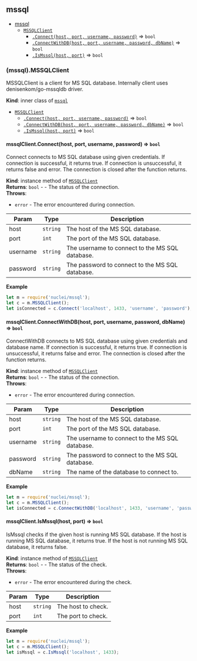 <a name="module_mssql"></a>

## mssql

* [mssql](#module_mssql)
    * [`MSSQLClient`](#module_mssql..MSSQLClient)
        * [`.Connect(host, port, username, password)`](#module_mssql..MSSQLClient+Connect) ⇒ <code>bool</code>
        * [`.ConnectWithDB(host, port, username, password, dbName)`](#module_mssql..MSSQLClient+ConnectWithDB) ⇒ <code>bool</code>
        * [`.IsMssql(host, port)`](#module_mssql..MSSQLClient+IsMssql) ⇒ <code>bool</code>

<a name="module_mssql..MSSQLClient"></a>

### (mssql).MSSQLClient
MSSQLClient is a client for MS SQL database. Internally client uses denisenkom/go-mssqldb driver.

**Kind**: inner class of [<code>mssql</code>](#module_mssql)  

* [`MSSQLClient`](#module_mssql..MSSQLClient)
    * [`.Connect(host, port, username, password)`](#module_mssql..MSSQLClient+Connect) ⇒ <code>bool</code>
    * [`.ConnectWithDB(host, port, username, password, dbName)`](#module_mssql..MSSQLClient+ConnectWithDB) ⇒ <code>bool</code>
    * [`.IsMssql(host, port)`](#module_mssql..MSSQLClient+IsMssql) ⇒ <code>bool</code>

<a name="module_mssql..MSSQLClient+Connect"></a>

#### mssqlClient.Connect(host, port, username, password) ⇒ <code>bool</code>
Connect connects to MS SQL database using given credentials. If connection is successful, it returns true. If connection is unsuccessful, it returns false and error. The connection is closed after the function returns.

**Kind**: instance method of [<code>MSSQLClient</code>](#module_mssql..MSSQLClient)  
**Returns**: <code>bool</code> - - The status of the connection.  
**Throws**:

- <code>error</code> - The error encountered during connection.


| Param | Type | Description |
| --- | --- | --- |
| host | <code>string</code> | The host of the MS SQL database. |
| port | <code>int</code> | The port of the MS SQL database. |
| username | <code>string</code> | The username to connect to the MS SQL database. |
| password | <code>string</code> | The password to connect to the MS SQL database. |

**Example**  
```js
let m = require('nuclei/mssql');
let c = m.MSSQLClient();
let isConnected = c.Connect('localhost', 1433, 'username', 'password');
```
<a name="module_mssql..MSSQLClient+ConnectWithDB"></a>

#### mssqlClient.ConnectWithDB(host, port, username, password, dbName) ⇒ <code>bool</code>
ConnectWithDB connects to MS SQL database using given credentials and database name. If connection is successful, it returns true. If connection is unsuccessful, it returns false and error. The connection is closed after the function returns.

**Kind**: instance method of [<code>MSSQLClient</code>](#module_mssql..MSSQLClient)  
**Returns**: <code>bool</code> - - The status of the connection.  
**Throws**:

- <code>error</code> - The error encountered during connection.


| Param | Type | Description |
| --- | --- | --- |
| host | <code>string</code> | The host of the MS SQL database. |
| port | <code>int</code> | The port of the MS SQL database. |
| username | <code>string</code> | The username to connect to the MS SQL database. |
| password | <code>string</code> | The password to connect to the MS SQL database. |
| dbName | <code>string</code> | The name of the database to connect to. |

**Example**  
```js
let m = require('nuclei/mssql');
let c = m.MSSQLClient();
let isConnected = c.ConnectWithDB('localhost', 1433, 'username', 'password', 'myDatabase');
```
<a name="module_mssql..MSSQLClient+IsMssql"></a>

#### mssqlClient.IsMssql(host, port) ⇒ <code>bool</code>
IsMssql checks if the given host is running MS SQL database. If the host is running MS SQL database, it returns true. If the host is not running MS SQL database, it returns false.

**Kind**: instance method of [<code>MSSQLClient</code>](#module_mssql..MSSQLClient)  
**Returns**: <code>bool</code> - - The status of the check.  
**Throws**:

- <code>error</code> - The error encountered during the check.


| Param | Type | Description |
| --- | --- | --- |
| host | <code>string</code> | The host to check. |
| port | <code>int</code> | The port to check. |

**Example**  
```js
let m = require('nuclei/mssql');
let c = m.MSSQLClient();
let isMssql = c.IsMssql('localhost', 1433);
```
